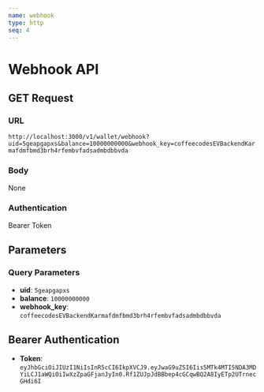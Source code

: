 ```yaml
---
name: webhook
type: http
seq: 4
---
```


# Webhook API

## GET Request

### URL
`http://localhost:3000/v1/wallet/webhook?uid=5geapgapxs&balance=10000000000&webhook_key=coffeecodesEVBackendKarmafdmfbmd3brh4rfembvfadsadmbdbbvda`

### Body
None

### Authentication
Bearer Token

## Parameters

### Query Parameters
- **uid**: `5geapgapxs`
- **balance**: `10000000000`
- **webhook_key**: `coffeecodesEVBackendKarmafdmfbmd3brh4rfembvfadsadmbdbbvda`

## Bearer Authentication
- **Token**: `eyJhbGciOiJIUzI1NiIsInR5cCI6IkpXVCJ9.eyJwaG9uZSI6Iis5MTk4MTI5NDA3MDYiLCJ1aWQiOiIwXzZpaGFjanJyIn0.Rf1ZUJpJdBBbep4cGCqwBQ2A8IyETp2UTrnecGHdi6I`
